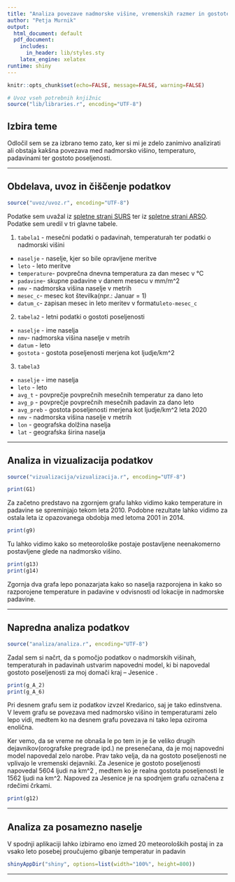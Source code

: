 ```yaml
---
title: "Analiza povezave nadmorske višine, vremenskih razmer in gostote poseljenosti v Sloveniji"
author: "Petja Murnik"
output:
  html_document: default
  pdf_document:
    includes:
      in_header: lib/styles.sty
    latex_engine: xelatex
runtime: shiny
---
```


```r
knitr::opts_chunk$set(echo=FALSE, message=FALSE, warning=FALSE)

# Uvoz vseh potrebnih knjižnic
source("lib/libraries.r", encoding="UTF-8")
```


## Izbira teme
Odločil sem se za izbrano temo zato, ker si mi je zdelo zanimivo analizirati ali obstaja kakšna povezava med nadmorsko višino, temperaturo, padavinami ter gostoto poseljenosti.

***

## Obdelava, uvoz in čiščenje podatkov

```r
source("uvoz/uvoz.r", encoding="UTF-8")
```

Podatke sem uvažal iz [spletne strani SURS](https://pxweb.stat.si/SiStat/sl) ter iz [spletne strani ARSO](http://meteo.arso.gov.si/met/sl/archive/). Podatke sem uredil v tri glavne tabele.

1. `tabela1` - mesečni podatki o padavinah, temperaturah ter podatki o nadmorski višini
- `naselje` - naselje, kjer so bile opravljene meritve
- `leto` - leto meritve
- `temperature`- povprečna dnevna temperatura za dan mesec v °C
- `padavine`- skupne padavine v danem mesecu v mm/m^2
- `nmv` - nadmorska višina naselje v metrih 
- `mesec_c`- mesec kot številka(npr.: Januar = 1)
- `datum_c`- zapisan mesec in leto meritev v formatu`leto-mesec_c`

2. `tabela2` -  letni podatki o gostoti poseljenosti
- `naselje` - ime naselja
- `nmv`- nadmorska višina naselje v metrih 
- `datum` - leto
- `gostota` - gostota poseljenosti merjena kot ljudje/km^2

3. `tabela3`
- `naselje` - ime naselja
- `leto` - leto
- `avg_t` - povprečje povprečnih mesečnih temperatur za dano leto
- `avg_p` -  povprečje povprečnih mesečnih padavin za dano leto
- `avg_preb` - gostota poseljenosti merjena kot ljudje/km^2 leta 2020
- `nmv` - nadmorska višina naselje v metrih
- `lon` - geografska dolžina naselja
- `lat` - geografska širina naselja

***

## Analiza in vizualizacija podatkov

```r
source("vizualizacija/vizualizacija.r", encoding="UTF-8")
```


```r
print(G1)
```


Za začetno predstavo na zgornjem grafu lahko vidimo kako temperature in
padavine se spreminjajo tekom leta 2010. Podobne rezultate lahko vidimo za ostala
leta iz opazovanega obdobja med letoma 2001 in 2014.


```r
print(g9)
```

Tu lahko vidimo kako so meteorološke postaje postavljene neenakomerno postavljene
glede na nadmorsko višino. 


```r
print(g13)
print(g14)

```


Zgornja dva grafa lepo ponazarjata kako so naselja razporojena in kako so razporojene 
temperature in padavine v odvisnosti od lokacije in nadmorske padavine.

***

## Napredna analiza podatkov

```r
source("analiza/analiza.r", encoding="UTF-8")
```
Zadal sem si načrt, da s pomočjo podatkov o nadmorskih višinah, temperaturah in 
padavinah ustvarim napovedni model, ki bi napovedal gostoto poseljenosti za moj 
domači kraj -- Jesenice . 

```r
print(g_A_2)
print(g_A_6)
```


Pri desnem grafu sem iz podatkov izvzel Kredarico, saj je tako edinstvena. V levem 
grafu se povezava med nadmorsko višino in temperaturami zelo lepo vidi, medtem ko 
na desnem grafu povezava ni tako lepa oziroma enolična. 


Ker vemo, da se vreme ne obnaša le po tem in je še veliko drugih dejavnikov(orografske 
pregrade ipd.) ne presenečana, da je moj napovedni model napovedal zelo narobe. 
Prav tako velja, da na gostoto poseljenosti ne vplivajo le vremenski dejavniki.
Za Jesenice je gostoto poseljenosti napovedal 5604 ljudi na km^2 , medtem ko
je realna gostota poseljenosti le 1562 ljudi na km^2. Napoved za Jesenice je na spodnjem 
grafu označena z rdečimi črkami.


```r
print(g12)
```


***

## Analiza za posamezno naselje


V spodnji aplikaciji lahko izbiramo eno izmed 20 meteoroloških postaj in za vsako leto 
posebej proučujemo gibanje temperatur in padavin

```r
shinyAppDir("shiny", options=list(width="100%", height=800))
```


***



